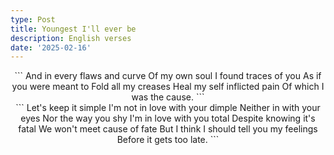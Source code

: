 ```yaml
---
type: Post
title: Youngest I'll ever be
description: English verses
date: '2025-02-16'
---
```

<div style="text-align: center">```
And in every flaws and curve
Of my own soul
I found traces of you
As if you were meant to
Fold all my creases
Heal my self inflicted pain
Of which I was the cause.
```</div>

<div style="text-align: center">```
Let's keep it simple
I'm not in love with your dimple
Neither in with your eyes
Nor the way you shy
I'm in love with you total
Despite knowing it's fatal 
We won't meet cause of fate
But I think I should tell you my feelings
Before it gets too late.
```</div>

